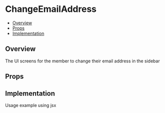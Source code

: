 
<Meta of={ChangeEmailAddress} />

# ChangeEmailAddress

- [Overview](#overview)
- [Props](#props)
- [Implementation](#implementation)

## Overview

The UI screens for the member to change their email address in the sidebar

## Props

<Controls />

<Canvas of={ChangeEmailAddress.Default} />

## Implementation

Usage example using jsx

```jsx
<Button onClick={() => open(<ChangeEmailAddress email={'something@example.com'} />)}>
  Change email
</Button>
```
